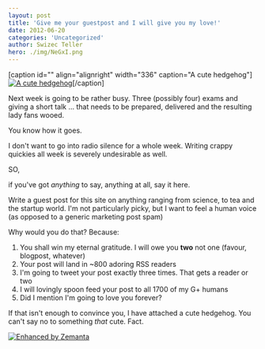 ```yaml
---
layout: post
title: 'Give me your guestpost and I will give you my love!'
date: 2012-06-20
categories: 'Uncategorized'
author: Swizec Teller
hero: ./img/NeGxI.png
---
```

\[caption id="" align="alignright" width="336" caption="A cute hedgehog"][![A cute hedgehog](./img/NeGxI.png "A cute hedgehog")](http://thecuteoftheday.tumblr.com/post/23988752978/via-my-friend-decided-to-give-her-hedgehog-a)\[/caption]



Next week is going to be rather busy. Three (possibly four) exams and giving a short talk ... that needs to be prepared, delivered and the resulting lady fans wooed.



You know how it goes.



I don't want to go into radio silence for a whole week. Writing crappy quickies all week is severely undesirable as well.



SO,



if you've got _anything_ to say, anything at all, say it here.



Write a guest post for this site on anything ranging from science, to tea and the startup world. I'm not particularly picky, but I want to feel a human voice (as opposed to a generic marketing post spam)



Why would you do that? Because:

1. You shall win my eternal gratitude. I will owe you **two** not one (favour, blogpost, whatever)
2. Your post will land in ~800 adoring RSS readers
3. I'm going to tweet your post exactly three times. That gets a reader or two
4. I will lovingly spoon feed your post to all 1700 of my G+ humans
5. Did I mention I'm going to love you forever?

If that isn't enough to convince you, I have attached a cute hedgehog. You can't say no to something _that_ cute. Fact.



[![Enhanced by Zemanta](http://img.zemanta.com/zemified_e.png?x-id=52e52a66-a751-4359-8e0c-782dedbbe282)](http://www.zemanta.com/?px "Enhanced by Zemanta")